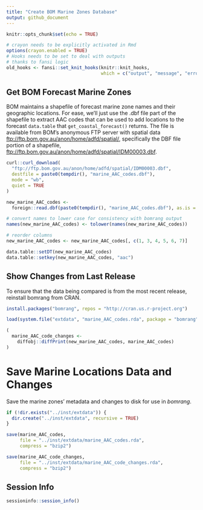 ```yaml
---
title: "Create BOM Marine Zones Database"
output: github_document
---
```


```r
knitr::opts_chunk$set(echo = TRUE)
```

```r
# crayon needs to be explicitly activated in Rmd
options(crayon.enabled = TRUE)
# Hooks needs to be set to deal with outputs
# thanks to fansi logic
old_hooks <- fansi::set_knit_hooks(knitr::knit_hooks, 
                                   which = c("output", "message", "error"))
```

## Get BOM Forecast Marine Zones

BOM maintains a shapefile of forecast marine zone names and their geographic locations.
For ease, we'll just use the .dbf file part of the shapefile to extract AAC codes that can be used to add locations to the forecast `data.table` that `get_coastal_forecast()` returns.
The file is available from BOM's anonymous FTP server with spatial data <ftp://ftp.bom.gov.au/anon/home/adfd/spatial/>, specifically the DBF file portion of a shapefile, <ftp://ftp.bom.gov.au/anon/home/adfd/spatial/IDM00003.dbf>.

```r
curl::curl_download(
  "ftp://ftp.bom.gov.au/anon/home/adfd/spatial/IDM00003.dbf",
  destfile = paste0(tempdir(), "marine_AAC_codes.dbf"),
  mode = "wb",
  quiet = TRUE
)

new_marine_AAC_codes <-
  foreign::read.dbf(paste0(tempdir(), "marine_AAC_codes.dbf"), as.is = TRUE)

# convert names to lower case for consistency with bomrang output
names(new_marine_AAC_codes) <- tolower(names(new_marine_AAC_codes))

# reorder columns
new_marine_AAC_codes <- new_marine_AAC_codes[, c(1, 3, 4, 5, 6, 7)]

data.table::setDT(new_marine_AAC_codes)
data.table::setkey(new_marine_AAC_codes, "aac")
```

## Show Changes from Last Release

To ensure that the data being compared is from the most recent release, reinstall bomrang from CRAN.

```r
install.packages("bomrang", repos = "http://cran.us.r-project.org")

load(system.file("extdata", "marine_AAC_codes.rda", package = "bomrang"))

(
  marine_AAC_code_changes <-
    diffobj::diffPrint(new_marine_AAC_codes, marine_AAC_codes)
)
```

# Save Marine Locations Data and Changes

Save the marine zones' metadata and changes to disk for use in _bomrang_.

```r
if (!dir.exists("../inst/extdata")) {
  dir.create("../inst/extdata", recursive = TRUE)
}

save(marine_AAC_codes,
     file = "../inst/extdata/marine_AAC_codes.rda",
     compress = "bzip2")

save(marine_AAC_code_changes,
     file = "../inst/extdata/marine_AAC_code_changes.rda",
     compress = "bzip2")
```

## Session Info
```r
sessioninfo::session_info()
```
